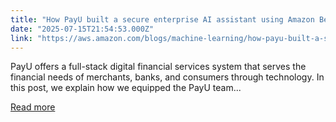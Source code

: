 ```yaml
---
title: "How PayU built a secure enterprise AI assistant using Amazon Bedrock"
date: "2025-07-15T21:54:53.000Z"
link: "https://aws.amazon.com/blogs/machine-learning/how-payu-built-a-secure-enterprise-ai-assistant-using-amazon-bedrock/"
---
```


PayU offers a full-stack digital financial services system that serves the financial needs of merchants, banks, and consumers through technology. In this post, we explain how we equipped the PayU team...

[Read more](https://aws.amazon.com/blogs/machine-learning/how-payu-built-a-secure-enterprise-ai-assistant-using-amazon-bedrock/)
